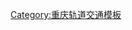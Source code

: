<includeonly>{{Routemap|inline=1|bg=transparent|legend=no|top={{{top|}}}|{{{1|}}}}}</includeonly><noinclude>{{main|Template:PlatformMap}}
[[Category:重庆轨道交通模板]]</noinclude>